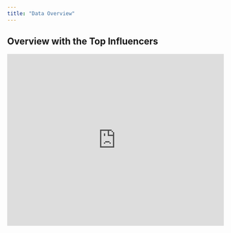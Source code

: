 ```yaml
---
title: "Data Overview"
---
```


## Overview with the Top Influencers

```{=html}
<iframe height="400" width="100%" frameborder="no" src="https://liumeihan124.shinyapps.io/June/"> </iframe>
```
